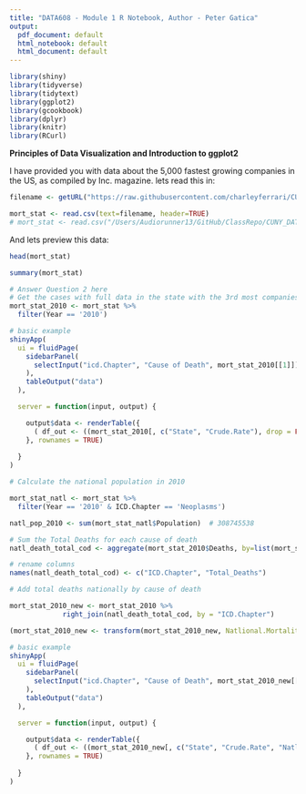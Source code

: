 ```yaml
---
title: "DATA608 - Module 1 R Notebook, Author - Peter Gatica"
output:
  pdf_document: default
  html_notebook: default
  html_document: default
---
```

```r
library(shiny)
library(tidyverse)
library(tidytext)
library(ggplot2)
library(gcookbook)
library(dplyr)
library(knitr)
library(RCurl)
```


**Principles of Data Visualization and Introduction to ggplot2**

I have provided you with data about the 5,000 fastest growing companies in the US, as compiled by Inc. magazine. lets read this in:

```r
filename <- getURL("https://raw.githubusercontent.com/charleyferrari/CUNY_DATA608/master/lecture3/data/cleaned-cdc-mortality-1999-2010-2.csv")

mort_stat <- read.csv(text=filename, header=TRUE)
# mort_stat <- read.csv("/Users/Audiorunner13/GitHub/ClassRepo/CUNY_DATA_608/module3/data/cleaned-cdc-mortality-1999-2010-2.csv", header=TRUE)
```

And lets preview this data:

```r
head(mort_stat)
```
```r
summary(mort_stat)
```
```r
# Answer Question 2 here
# Get the cases with full data in the state with the 3rd most companies
mort_stat_2010 <- mort_stat %>%
  filter(Year == '2010')
```

```r
# basic example
shinyApp(
  ui = fluidPage(
    sidebarPanel(
      selectInput("icd.Chapter", "Cause of Death", mort_stat_2010[[1]])
    ),
    tableOutput("data")
  ),

  server = function(input, output) {

    output$data <- renderTable({
      ( df_out <- ((mort_stat_2010[, c("State", "Crude.Rate"), drop = FALSE])[order(-mort_stat_2010$Crude.Rate),]  %>% filter(mort_stat_2010 == input$icd.Chapter)) )
    }, rownames = TRUE)
     
  }
)
```

```r

# Calculate the national population in 2010

mort_stat_natl <- mort_stat %>%
  filter(Year == '2010' & ICD.Chapter == 'Neoplasms')

natl_pop_2010 <- sum(mort_stat_natl$Population)  # 308745538

# Sum the Total Deaths for each cause of death
natl_death_total_cod <- aggregate(mort_stat_2010$Deaths, by=list(mort_stat_2010$ICD.Chapter), FUN=sum)

# rename columns
names(natl_death_total_cod) <- c("ICD.Chapter", "Total_Deaths")

# Add total deaths nationally by cause of death

mort_stat_2010_new <- mort_stat_2010 %>% 
             right_join(natl_death_total_cod, by = "ICD.Chapter")

(mort_stat_2010_new <- transform(mort_stat_2010_new, Natlional.Mortality.Rate = (Total_Deaths / natl_pop_2010)*100000))

```

```r
# basic example
shinyApp(
  ui = fluidPage(
    sidebarPanel(
      selectInput("icd.Chapter", "Cause of Death", mort_stat_2010_new[[1]])
    ),
    tableOutput("data")
  ),

  server = function(input, output) {

    output$data <- renderTable({
      ( df_out <- ((mort_stat_2010_new[, c("State", "Crude.Rate", "Natlional.Mortality.Rate"), drop = FALSE])[order(-mort_stat_2010_new$Crude.Rate),] %>% filter(mort_stat_2010_new == input$icd.Chapter) ) )
    }, rownames = TRUE)
     
  }
)
```





